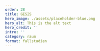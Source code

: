 ---
order: 28
title: GESIS
hero_image: ./assets/placeholder-blue.png
hero_alt: This is the alt text
hero_credit: ''
intro: ''
category: raum
format: fallstudien
---

<PlaceholderText/>
